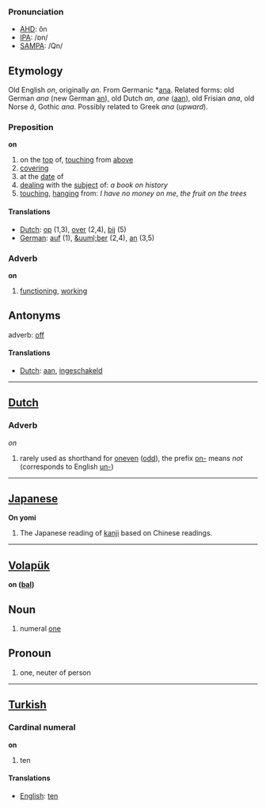 ===Pronunciation===
*[[w:AHD|AHD]]: ŏn
*[[w:IPA|IPA]]: /ɒn/
*[[w:SAMPA|SAMPA]]: /Qn/

==Etymology==

Old English ''on'', originally ''an''. From Germanic *[[ana]]. Related forms: old German ''ana'' (new German [[an]]), old Dutch ''an'', ''ane'' ([[aan]]), old Frisian ''ana'', old Norse ''&acirc;'', Gothic ''ana''. Possibly related to Greek ''ana'' (''upward'').

===Preposition===
'''on'''

# on the [[top]] of, [[touch]]ing from [[above]]
# [[covering]]
# at the [[date]] of
# [[deal]]ing with the [[subject]] of: ''a book on history''
# [[touch]]ing, [[hang]]ing from: ''I have no money on me'', ''the fruit on the trees''

====Translations====
*[[Dutch]]: [[op]] (1,3), [[over]] (2,4), [[bij]] (5)
*[[German]]: [[auf]] (1), [[&uuml;ber]] (2,4), [[an]] (3,5)

===Adverb===
'''on'''

# [[function]]ing, [[work]]ing

==Antonyms==

adverb: [[off]]

====Translations====
*[[Dutch]]: [[aan]], [[ingeschakeld]]

----

==[[Dutch]]==
===Adverb===
''on''

# rarely used as shorthand for [[oneven]] ([[odd]]), the prefix [[on-]] means ''not'' (corresponds to English [[un-]])

----

==[[Japanese]]==
'''On yomi'''
#The Japanese reading of [[kanji]] based on Chinese readings.

----

==[[Volapük]]==
'''on ([[bal]])'''  
== Noun == 
# numeral [[one]]

== Pronoun ==
# one, neuter of person

----

==[[Turkish]]==

=== Cardinal numeral ===

'''on'''

# ten

====Translations====

*[[English]]: [[ten]]